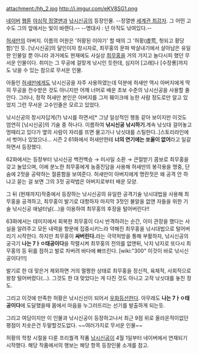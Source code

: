 attachment:/hh_2.jpg
http://i.imgur.com/eKV8SG1.png

[[네이버]] [[웹툰]] [[야심작 정열맨]]과 [[낚시신공]]의 등장인물.
--정열맨 [[세계관 최강자]]. 그 어떤 고수도 그의 앞에서는 빛이 바랜다.--
--명대사 : 넌 아직도 낚여있다.--

[[허새만]]의 아버지. 이름의 어원은 '허황된 이야기' 할 때의 그 '허황(虛荒, 헛되고 황당함)'인 듯.
[낚시신공]의 달인이자 창시자로, 최무홍의 문파 박살내기에서 살아남은 유일한 인물일 뿐 아니라 과거에도 현재에도 사실상 [[최무홍]]을 거의 가지고 놀다시피 했던 무서운 인물이다. 취미는 그 무공에 걸맞게 낚시인 듯한데, 심지어 [고래]나 [수장룡]까지도 낚을 수 있는 참으로 무서운 인물.

아들인 [[허새만]]에게도 낚시신공을 자주 사용하였는데 덕분에 허새만 역시 아버지에게 딱히 무공을 전수받은 것도 아니지만 어깨 너머로 배운 초보 수준의 낚시신공을 사용할 줄 안다. 그러나, 정작 허새만 본인은 아버지를 그저 훼이크에 능한 사람 정도로만 알고 있었지 그런 무서운 고수인줄은 모르고 있었다.

낚시신공의 창시자답게(?) 낚시를 하면서[* 그냥 일상적인 행동 같아 보이지만 이것도 엄연히 [낚시신공]의 기술 중 하나다. 이름하여 '''낚시신공 낚시하기'''.계속 낚싯대 걸어놓고 멍때리고 있다가 옆의 사람이 자리를 뜨면 물고기나 낚싯대를 스틸한다..]스토리라인에서 벗어나 있었으나... 시즌 2 61화에서 허새만한테 '''너의 연기에는 쏘울이 없어'''라고 일갈하면서 등장했다.

62화에서는 등장부터 낚시신공 백전백승 → 미사일 소환 → 큰절받기 콤보로 최무홍을 갖고 놀았으며, 이에 분노한 최무홍에게 농중진담을 사용해 허새만의 봉각용을 명중, 단숨에 2젓을 공략하는 절륜함을 보여준다. 허새만이 아버지에게 명란젓은 왜 공격 안 하냐고 묻는 걸 보면 그의 3젓 공략법은 아버지로부터 배운 모양.

그 뒤 (현재까지)작중에서 등장하는 낚시신공의 유일한 공격기술 낚시대법을 사용해 최무홍을 공격하고, 최무홍이 발기로 대항하자 마지막 3젓인 불알을 없앤 자들을 위한 기술 낚시신공 애널터널(...)을 이용하여 최무홍의 후장을 털어버린다!!

63화에서는 데미지에서 회복한 최무홍이 다시 반격하려는 순간, 이미 관장을 했다는 사실을 알려주고 모든 내력을 항문에 집중시키느라 약해진 최무홍을 낚시대법으로 털어버리기 시작한다. 하지만 최무홍이 '''싸버린다.'''라는 극약처방을 통해 부활하자, 낚시신공의 궁극기 '''나는 7ㅏㅇ태공이다'''을 작렬시켜 최무홍의 전의를 없앤뒤, 낙지 낚지로 또다시 최무홍의 등 뒤를 점하고 발로 차버려 바다에 빠뜨린다. [wiki:"300" 이것이 바로 낚시신공이다!!!]

발기로 한 대 맞은거 제외하면 거의 멀쩡한 상태로 최무홍을 정신적, 육체적, 사회적으로 왕창 털어버렸다(...). 그것도 한 대 맞았다는 게 다친 것도 아니고 고작 낚싯대를 놓친 정도.

그리고 이것에 만족한 허황은 낚시신선이 되어서 [[우화등선]]한다. 아무래도 '''나는 7ㅏㅇ태공이다'''에 도달했을때 몸에서 마음을 누그러뜨리는 선기를 발출하게 되는듯.

그리고 여담이지만 이 인물과 낚시신공이 등장하고나서 최근 9점 위로 올라온적이없던 평점이 치솟은건 두말할것도없다. ~~여러가지로 무서운 인물~~

허황의 학창 시절을 다룬 프리퀄격 작품 [[낚시신공#s-2|낚시신공]]이 4월 1일부터 네이버에서 연재되기 시작했다. 해당 작품에서의 행보는 해당 항목 등장인물 소개를 참고.
